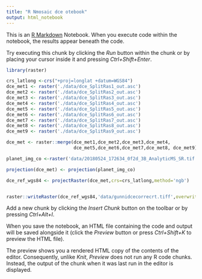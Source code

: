 ```yaml
---
title: "R Nmosaic dce otebook"
output: html_notebook
---
```


This is an [R Markdown](http://rmarkdown.rstudio.com) Notebook. When you execute code within the notebook, the results appear beneath the code. 

Try executing this chunk by clicking the *Run* button within the chunk or by placing your cursor inside it and pressing *Ctrl+Shift+Enter*. 

```r
library(raster)

crs_latlong <-crs("+proj=longlat +datum=WGS84")
dce_met1 <- raster('./data/dce_SplitRas1_out.asc')
dce_met2 <- raster('./data/dce_SplitRas2_out.asc')
dce_met3 <- raster('./data/dce_SplitRas3_out.asc')
dce_met4 <- raster('./data/dce_SplitRas4_out.asc')
dce_met5 <- raster('./data/dce_SplitRas5_out.asc')
dce_met6 <- raster('./data/dce_SplitRas6_out.asc')
dce_met7 <- raster('./data/dce_SplitRas7_out.asc')
dce_met8 <- raster('./data/dce_SplitRas8_out.asc')
dce_met9 <- raster('./data/dce_SplitRas9_out.asc')

dce_met <- raster::merge(dce_met1,dce_met2,dce_met3,dce_met4,
                         dce_met5,dce_met6,dce_met7,dce_met8, dce_met9)

planet_img_co <-raster('data/20180524_172634_0f2d_3B_AnalyticMS_SR.tif')

projection(dce_met) <- projection(planet_img_co)

dce_ref_wgs84 <- projectRaster(dce_met,crs=crs_latlong,method='ngb')


raster::writeRaster(dce_ref_wgs84,'data/gunnidcecorrecrt.tiff',overwrite=TRUE)
```

Add a new chunk by clicking the *Insert Chunk* button on the toolbar or by pressing *Ctrl+Alt+I*.

When you save the notebook, an HTML file containing the code and output will be saved alongside it (click the *Preview* button or press *Ctrl+Shift+K* to preview the HTML file).

The preview shows you a rendered HTML copy of the contents of the editor. Consequently, unlike *Knit*, *Preview* does not run any R code chunks. Instead, the output of the chunk when it was last run in the editor is displayed.

